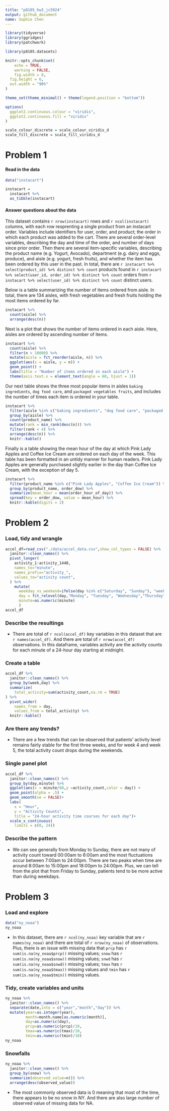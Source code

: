 ```yaml
---
title: "p8105_hw3_jc5924"
output: github_document
name: Sophie Chen
---
```


```r
library(tidyverse)
library(ggridges)
library(patchwork)

library(p8105.datasets)

knitr::opts_chunk$set(
	echo = TRUE,
	warning = FALSE,
	fig.width = 8, 
  fig.height = 6,
  out.width = "90%"
)

theme_set(theme_minimal() + theme(legend.position = "bottom"))

options(
  ggplot2.continuous.colour = "viridis",
  ggplot2.continuous.fill = "viridis"
)

scale_colour_discrete = scale_colour_viridis_d
scale_fill_discrete = scale_fill_viridis_d
```

# Problem 1
#### Read in the data

```r
data("instacart")

instacart = 
  instacart %>% 
  as_tibble(instacart)
```

#### Answer questions about the data

This dataset contains `r nrow(instacart)` rows and `r ncol(instacart)` columns, with each row resprenting a single product from an instacart order. Variables include identifiers for user, order, and product; the order in which each product was added to the cart. There are several order-level variables, describing the day and time of the order, and number of days since prior order. Then there are several item-specific variables, describing the product name (e.g. Yogurt, Avocado), department (e.g. dairy and eggs, produce), and aisle (e.g. yogurt, fresh fruits), and whether the item has been ordered by this user in the past. In total, there are `r instacart %>% select(product_id) %>% distinct %>% count` products found in `r instacart %>% select(user_id, order_id) %>% distinct %>% count` orders from `r instacart %>% select(user_id) %>% distinct %>% count` distinct users.

Below is a table summarizing the number of items ordered from aisle. In total, there are 134 aisles, with fresh vegetables and fresh fruits holding the most items ordered by far.

```r
instacart %>% 
  count(aisle) %>% 
  arrange(desc(n))
```

Next is a plot that shows the number of items ordered in each aisle. Here, aisles are ordered by ascending number of items.

```r
instacart %>% 
  count(aisle) %>% 
  filter(n > 10000) %>% 
  mutate(aisle = fct_reorder(aisle, n)) %>% 
  ggplot(aes(x = aisle, y = n)) + 
  geom_point() + 
  labs(title = "Number of items ordered in each aisle") +
  theme(axis.text.x = element_text(angle = 60, hjust = 1))

```

Our next table shows the three most popular items in aisles `baking ingredients`, `dog food care`, and `packaged vegetables fruits`, and includes the number of times each item is ordered in your table.

```r
instacart %>% 
  filter(aisle %in% c("baking ingredients", "dog food care", "packaged vegetables fruits")) %>%
  group_by(aisle) %>% 
  count(product_name) %>% 
  mutate(rank = min_rank(desc(n))) %>% 
  filter(rank < 4) %>% 
  arrange(desc(n)) %>%
  knitr::kable()
```

Finally is a table showing the mean hour of the day at which Pink Lady Apples and Coffee Ice Cream are ordered on each day of the week. This table has been formatted in an untidy manner for human readers. Pink Lady Apples are generally purchased slightly earlier in the day than Coffee Ice Cream, with the exception of day 5.

```r
instacart %>%
  filter(product_name %in% c("Pink Lady Apples", "Coffee Ice Cream")) %>%
  group_by(product_name, order_dow) %>%
  summarize(mean_hour = mean(order_hour_of_day)) %>%
  spread(key = order_dow, value = mean_hour) %>%
  knitr::kable(digits = 2)
```

# Problem 2
### Load, tidy and wrangle
```r
accel_df=read_csv("./data/accel_data.csv",show_col_types = FALSE) %>% 
  janitor::clean_names() %>% 
  pivot_longer(
    activity_1:activity_1440,
    names_to="minute",
    names_prefix="activity_",
    values_to="activity count",
  ) %>%
    mutate(
      weekday_vs_weekend=ifelse(day %in% c("Saturday", "Sunday"), "weekend", "weekday"),
      day = fct_relevel(day,"Monday", "Tuesday", "Wednesday","Thursday","Friday", "Saturday", "Sunday"),
      minute=as.numeric(minute)
      )
accel_df
```
### Describe the resultings
* There are total of `r ncol(accel_df)` key variables in this dataset that are `r names(accel_df)`. And there are total of `r nrow(accel_df)` observations. In this dataframe, variables activity are the activity counts for each minute of a 24-hour day starting at midnight.

### Create a table
```r
accel_df %>%
  janitor::clean_names() %>% 
  group_by(week,day) %>%
  summarize(
    total_activity=sum(activity_count,na.rm = TRUE)
) %>% 
  pivot_wider(
    names_from = day,
    values_from = total_activity) %>% 
  knitr::kable()
```

### Are there any trends?
* There are a few trends that can be observed that patients' activity level remains fairly stable for the first three weeks, and for week 4 and week 5, the total activity count drops during the weekends. 

### Single panel plot
```r
accel_df %>% 
  janitor::clean_names() %>% 
  group_by(day,minute) %>% 
  ggplot(aes(x = minute/60,y =activity_count,color = day)) + 
  geom_point(alpha = .5) +
  geom_smooth(se = FALSE)+
  labs(
    x = "Hour",
    y = "Activity Counts",
    title = "24-hour activity time courses for each day")+
  scale_x_continuous(
    limits = c(0, 24))
```

### Describe the pattern
* We can see generally from Monday to Sunday, there are not many of activity count toward 00:00am to 6:00am and the most fluctuations occur between 7:00am to 24:00pm. There are two peaks when time are around 8:00am to 15:00pm and 18:00pm to 24:00pm. Plus, we can tell from the plot that from Friday to Sunday, patients tend to be more active than during weekdays.

# Problem 3
### Load and explore

```r
data("ny_noaa")
ny_noaa
```

* In this dataset, there are `r ncol(ny_noaa)` key variable that are `r names(ny_noaa)` and there are total of `r nrow(ny_noaa)` of observations. Plus, there is an issue with missing data that `prcp` has `r sum(is.na(ny_noaa$prcp))` missing values; `snow` has `r sum(is.na(ny_noaa$snow))` missing values; `snwd` has `r sum(is.na(ny_noaa$snwd))` missing values; `tmax` has `r sum(is.na(ny_noaa$tmax))` missing values and `tmin` has `r sum(is.na(ny_noaa$tmin))` missing values.

### Tidy, create variables and units
```r
ny_noaa %>% 
  janitor::clean_names() %>% 
  separate(date,into = c("year","month","day")) %>%
  mutate(year=as.integer(year),
         month=month.name[as.numeric(month)],
         day=as.numeric(day),
         prcp=as.numeric(prcp)/10,
         tmax=as.numeric(tmax)/10,
         tmin=as.numeric(tmin)/10)
ny_noaa
```
### Snowfalls
```r
ny_noaa %>% 
  janitor::clean_names() %>% 
  group_by(snow) %>%
  summarize(observed_value=n()) %>% 
  arrange(desc(observed_value))
```
* The most commonly observed data is 0 meaning that most of the time, there appears to be no snow in NY. And there are also large number of observed value of missing data for NA.









